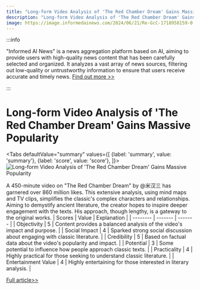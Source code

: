 ```yaml
---
title: "Long-form Video Analysis of 'The Red Chamber Dream' Gains Massive Popularity"
description: "Long-form Video Analysis of 'The Red Chamber Dream' Gains Massive Popularity"
image: https://image.informedainews.com/2024/06/21/Re-GcC-1718958159-0.jpg
---
```



:::info

"Informed AI News" is a news aggregation platform based on AI, aiming to provide users with high-quality news content that has been carefully selected and organized. It analyzes a vast array of news sources, filtering out low-quality or untrustworthy information to ensure that users receive accurate and timely news.  [Find out more >>](/)

:::

# Long-form Video Analysis of 'The Red Chamber Dream' Gains Massive Popularity


<Tabs
	defaultValue="summary"
	values={[
	{label: 'summary', value: 'summary'},
	{label: 'score', value: 'score'},
]}>
<TabItem value="summary">
<img
  src="https://image.informedainews.com/2024/06/21/Re-GcC-1718958159-0.jpg"
  alt="Long-form Video Analysis of 'The Red Chamber Dream' Gains Massive Popularity"
/>



A 450-minute video on "The Red Chamber Dream" by @米汉三 has garnered over 860 million likes. This extensive analysis, using mind maps and TV clips, simplifies the classic's complex characters and relationships. Aiming to demystify ancient literature, the creator hopes to inspire deeper engagement with the texts. His approach, though lengthy, is a gateway to the original works.
</TabItem>
<TabItem value="score">
	| Scores     | Value   | Explanation |
	| -------- | ------- | ------- |
	| Objectivity  | 5    | Content provides a balanced analysis of the video's impact and purpose.    |
	| Social Impact | 4     | Sparked strong social discussion about engaging with classic literature.    |
	| Credibility    | 5    | Based on factual data about the video's popularity and impact.    |
	| Potential    | 3    | Some potential to influence how people approach classic texts.    |
	| Practicality    | 4    | Highly practical for those seeking to understand classic literature.    |
	| Entertainment Value    | 4    | Highly entertaining for those interested in literary analysis.    |
</TabItem>
</Tabs>

[Full article>>](https://www.cnbeta.com.tw/articles/movie/1434970.htm)
